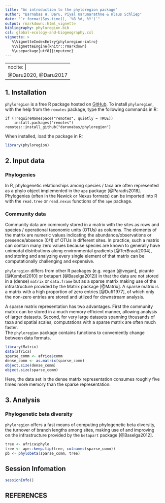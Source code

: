 ```yaml
---
title: "An introduction to the phyloregion package"
author: "Barnabas H. Daru, Piyal Karunarathne & Klaus Schliep"
date: "`r format(Sys.time(), '%B %d, %Y')`"
output: rmarkdown::html_vignette
bibliography: phyloregion.bib
csl: global-ecology-and-biogeography.csl
vignette: >
   %\VignetteIndexEntry{phyloregion-intro}
   %\VignetteEngine{knitr::rmarkdown}
   %\usepackage[utf8]{inputenc}   
---
```

---
nocite: | 
   @Daru2020, @Daru2017
---

## 1. Installation

`phyloregion` is a free R package hosted on [GitHub](https://github.com/darunabas/phyloregion). To install `phyloregion`,
with the help from the `remotes` package, type the following commands in R: 
```
if (!requireNamespace("remotes", quietly = TRUE)) 
    install.packages("remotes") 
remotes::install_github("darunabas/phyloregion")
```
When installed, load the package in R:
```r
library(phyloregion)
```

## 2. Input data

### Phylogenies
In R, phylogenetic relationships among species / taxa are often represented as a phylo 
object implemented in the `ape` package [@Paradis2018]. Phylogenies (often in the Newick 
or Nexus formats) can be imported into R with the `read.tree` or `read.nexus` 
functions of the `ape` package.


### Community data

Community data are commonly stored in a matrix with the sites as 
rows and species / operational taxonomic units (OTUs) as columns. The 
elements of the matrix are numeric values indicating the abundance/observations 
or presence/absence (0/1) of OTUs in different sites. In practice, such a matrix can contain many zero values because species are known to generally have unimodal distributions along environmental gradients [@TerBraak2004], and storing and analyzing every single element of that matrix can be computationally challenging and expensive. 

`phyloregion` differs from other R packages (e.g. vegan [@vegan], picante [@Kembel2010]
or betapart [@Baselga2012]) in that the data are not stored in a (dense) `matrix` or `data.frame` but as a sparse matrix making use of the infrastructure provided by the Matrix package [@Matrix]. A sparse matrix is a matrix with a high proportion of zero entries [@Duff1977], of which only the non-zero entries are stored and utlized for downstream analysis.

A sparse matrix representation has two advantages. First the community matrix 
can be stored in a much memory efficient manner, allowing analysis of larger 
datasets. Second, for very large datasets spanning thousands of taxa and spatial scales, 
computations with a sparse matrix are often much faster.  
The `phyloregion` package contains functions to conveniently change between data 
formats. 
```r
library(Matrix) 
data(africa)
sparse_comm <- africa$comm
dense_comm <- as.matrix(sparse_comm) 
object.size(dense_comm)
object.size(sparse_comm)
```
Here, the data set in the dense matrix representation consumes roughly five times 
more memory than the sparse representation. 

## 3. Analysis

### Phylogenetic beta diversity

`phyloregion` offers a fast means of computing phylogenetic beta diversity, the turnover 
of branch lengths among sites, making use of and improving on the infrastructure provided by the `betapart` package [@Baselga2012].  
```r
tree <- africa$phylo
tree <- ape::keep.tip(tree, colnames(sparse_comm))
pb <- phylobeta(sparse_comm, tree)
```

## Session Infomation
```r
sessionInfo()
```

## REFERENCES

